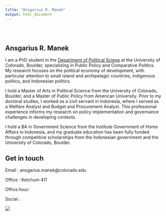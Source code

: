 ```yaml
---
title: "Ansgarius R. Manek"
output: html_document
---
```


<style type="text/css">
.title {
  display: none;
}

#getting-started img {
  margin-right: 10px;
}

</style>

<div class="row" style="padding-top: 30px;">
<div class="col-sm-6">

# **Ansgarius R. Manek**

I am a PhD student in the [Department of Political Sciene](https://www.colorado.edu/polisci/)  at the University of Colorado, Boulder, specializing in Public Policy and Comparative Politics. My research focuses on the political economy of development, with particular attention to small island and archipelagic countries, indigenous politics, and Indonesian politics.

I hold a Master of Arts in Political Science from the University of Colorado, Boulder, and a Master of Public Policy from American University. Prior to my doctoral studies, I worked as a civil servant in Indonesia, where I served as a Welfare Analyst and Budget and Procurement Analyst. This professional experience informs my research on policy implementation and governance challenges in developing contexts.

I hold a BA in Government Science from the Institute Government of Home Affairs in Indonesia, and my graduate education has been fully funded through competitive scholarships from the Indonesian government and the University of Colorado, Boulder.

## Get in touch

Email   : ansgarius.manek@colorado.edu

Office  : Ketchum 411

Office hour:

Social  :


</div>
<div class="col-sm-2">


<a href = "https://crumplab.github.io">
![](images/5cm_x_5cm.jpg)
</a>
</div>
